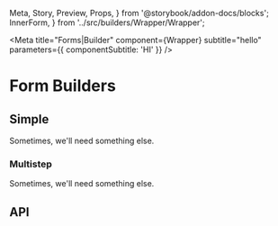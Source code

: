   Meta,
  Story,
  Preview,
  Props,
} from '@storybook/addon-docs/blocks';
  InnerForm,
} from '../src/builders/Wrapper/Wrapper';

<Meta
  title="Forms|Builder"
  component={Wrapper}
  subtitle="hello"
  parameters={{ componentSubtitle: 'HI' }}
/>

# Form Builders

## Simple

Sometimes, we'll need something else.

<Preview>
  <Story name="Simple">
    <Provider>
      <Form
        debug
        showPersistenceSnack
        initialValues={{ firstName: 'Jon' }}
      >
        <Field name="firstName" type="text" />
      </Form>
    </Provider>
  </Story>
</Preview>

### Multistep

Sometimes, we'll need something else.

<Preview>
  <Story name="Multistep">
    <Form>
      <Field name="firstName" type="text" />
    </Form>
  </Story>
</Preview>

## API

<Props of={InnerForm} />
